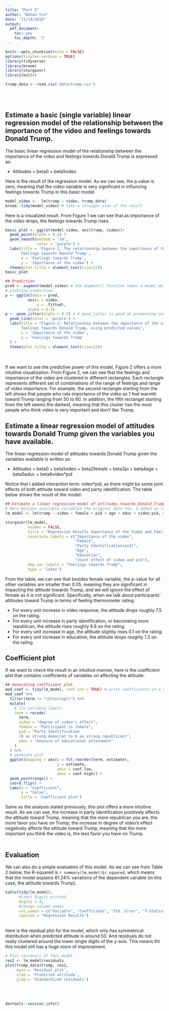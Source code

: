 ```yaml
---
title: "Part I"
author: "Bohan Yin"
date: "11/14/2019"
output:
  pdf_document:
    toc: yes
    toc_depth: '3'
---
```


```r
knitr::opts_chunk$set(echo = FALSE)
options(tinytex.verbose = TRUE)
library(tidyverse)
library(broom)
library(stargazer)
library(knitr)
```


```r
trump_data <- read.csv('data/trump.csv') 
```

<br/>
<br/>

## Estimate a basic (single variable) linear regression model of the relationship between the importance of the video and feelings towards Donald Trump.

The basic linear regression model of the relationship between the importance of the video and feelings towards Donald Trump is expressed as:

- Attitudes = beta0 + beta1video

Here is the result of the regression model. As we can see, the p.value is zero, meaning that the video variable is very significant in influncing feelings towards Trump in this basic model. 

```r
model_video <-  lm(trump ~ video, trump_data)
broom::tidy(model_video) # take a straight view of the result
```

Here is a visualized result. From Figure 1 we can see that as importance of the video drops, the feelings towards Trump rises.

```r
basic_plot <- ggplot(model_video, aes(trump, video))+
  geom_point(alpha = 0.1) +
  geom_smooth(method = 'lm',
              color = 'purple') +
  labs(title = 'Figure 1: The relationship between the importance of the video and 
       feelings towards Donald Trump',
       x = 'Feelings towards Trump',
       y = 'Importance of the video') +
  theme(plot.title = element_text(size=12))
basic_plot
```



```r
## Prediction
pred <- augment(model_video) # the augment() function takes a model object and a data frame, and uses the model to generate predictions for each observation in the data frame
# plotting prediction
p <- ggplot(data = pred,
          aes(x = video,
              y = .fitted),
          alpha = 0.5)
p +  geom_jitter(alpha = 0.5) + # geom_jitter is good at presenting very concentrated data
  geom_line(color = 'purple') +
  labs(title = "Figure 2: Relationship between the importance of the video and 
       feelings towards Donald Trump, using predicted values",
       x = 'Importance of the video',
       y = 'Feelings towards Trump'
  ) +
  theme(plot.title = element_text(size=12))
```


<br/><br/>
If we want to see the predictive power of this model, Figure 2 offers a more intuitive visualization. From Figure 2, we can see that the feelings and importance of the video are clustered in different rectangles. Each rectangle represents different set of combinations of the range of feelings and range of video importance. For example, the second rectangle starting from the left shows that people who rate importance of the video as 1 feel warmth toward Trump ranging from 50 to 60. In addition, the fifth rectangel starting from the left seems the darkest, meaning that this cluster has the most people who think video is very important and don't like Trump.


## Estimate a linear regression model of attitudes towards Donald Trump given the variables you have available. 

The linear regression model of attitudes towards Donald Trump given the variables available is written as: <br/>

- Attitudes = beta0 + beta1video + beta2female + beta3pi + beta4age + beta5educ + beta6video*pid <br/>

Notice that I added interaction term: video*pid, as there might be some joint effects of both attitude toward video and party identification.
The table below shows the result of the model:

```r
## Estimate a linear regression model of attitudes towards Donald Trump given the variables available. 
# Here besides available variables the original data has, I added an interaction term to the model: video*pid
lm_model <- lm(trump ~ video + female + pid + age + educ + video:pid, data = trump_data)

stargazer(lm_model, 
          header = FALSE,
          title = "Regression Results Importance of the Video and Feelings towards Trump",
          covariate.labels = c("Importance of the video",
                               "Female",
                               "Party Identification(pid)",
                               "Age",
                               "Education",
                               "Joint effect of video and pid"),
          dep.var.labels = "Feelings towards Trump",
          type = 'latex')

```

From the table, we can see that besides female variable, the p-value for all other variables are smaller than 0.05, meaning they are significant in impacting the attitude towards Trump, and we will ignore the effect of female as it is not significant. Specifically, when we talk about participants' attitudes toward Trump in terms of feeling thermometer rating: 

- For every unit increase in video response, the attitude drops roughly 7.5 on the rating.
- For every unit increase in party identification, or becomeing more republican, the attitude rises roughly 8.8 on the rating.
- For every unit increase in age, the attitude slightly rises 0.1 on the rating.
- For every unit increase in education, the attitude drops roughly 1.3 on the rating.
 

## Coefficient plot

If we want to check the result in an intuitive manner, here is the coefficient plot that contains coefficients of variables on affecting the attitude:

```r
## Generating coefficient plot
mod_coef <- tidy(lm_model, conf.int = TRUE) # write coefficients in a dataframe
mod_coef %>%
  filter(term != "(Intercept)") %>%
  mutate(
    # fix variable labels
    term = recode(
      term,
      video = "degree of video's effect",
      female = "Participant is female",
      pid = "Party Identification 
      (0 as strong democrat to 6 as strong republican)",
      educ = "measure of educational attainment"
    )
  ) %>%
  # generate plot
  ggplot(mapping = aes(x = fct_reorder(term, estimate),
                       y = estimate,
                       ymin = conf.low,
                       ymax = conf.high)) +
  geom_pointrange() +
  coord_flip() +
  labs(x = "Coefficient",
       y = "Value",
       title = 'Coefficient plot')
```

Same as the analysis stated previously, this plot offers a more intuitive result. As we can see, the increase in party identification positively affects the attitude toward Trump, meaning that the more republican you are, the more favor you have on Trump; the increase in degree of video's effect negatively affects the attitude toward Trump, meaning that the more important you think the video is, the less favor you have on Trump. <br/> <br/>

## Evaluation
We can also do a simple evaluation of this model. As we can see from Table 2 below, the R-squared is `r summary(lm_model)$r.squared`, which means that the model explains 61.24% variations of the dependent variable (in this case, the attitude towards Trump).

```r

kable(tidy(lm_model),
      #limit digits printed
      digits = 4,
      #change column names
      col.names = c("Variable", "Coefficient", "Std. Error", "T-Statistic", "P Value"),
      caption = "Regression Results")

```

<br/>
Here is the residual plot for the model, which only has symmetrical distribution when predicted attitude is around 50. And residuals do not really clustered around the lower single digits of the y-axis. This means tht this model still has a huge room of improvement.

```r
# Plot residuals of this model
res2 <- lm_model$residuals
plot(trump_data$trump, res2,
     main = 'Residual plot',
     xlab = 'Predicted attitude',
     ylab = 'Standardized residuals')

```

<br/><br/>

```r
devtools::session_info()
``` 


















